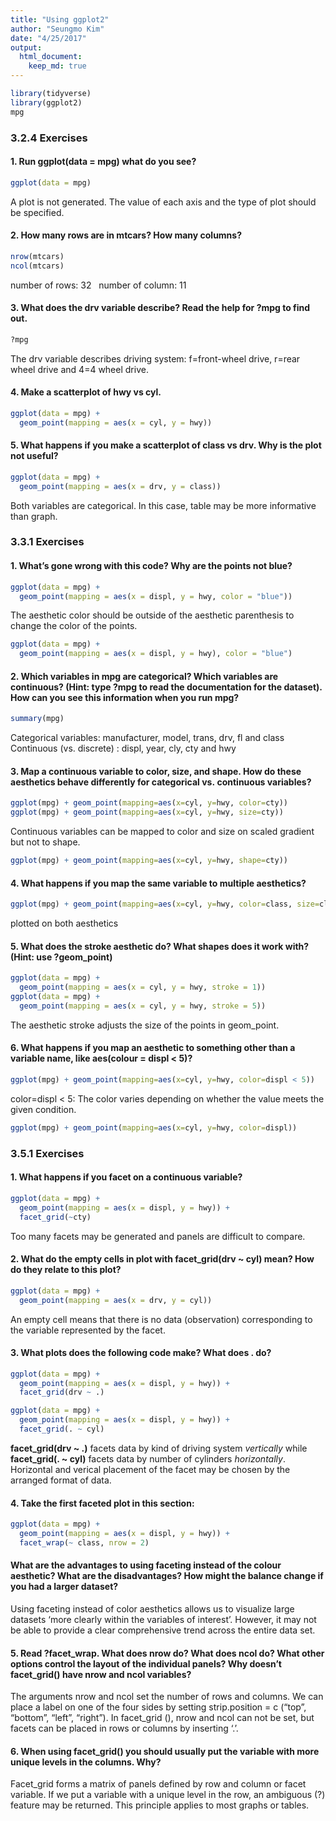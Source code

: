 ```yaml
---
title: "Using ggplot2"
author: "Seungmo Kim"
date: "4/25/2017"
output:
  html_document:
    keep_md: true
---
```


```r
library(tidyverse)
library(ggplot2)
mpg
```


### 3.2.4 Exercises


#### 1. Run ggplot(data = mpg) what do you see?
```r
ggplot(data = mpg)
```
A plot is not generated. The value of each axis and the type of plot should be specified.


#### 2. How many rows are in mtcars? How many columns?
```r
nrow(mtcars)
ncol(mtcars)
```
number of rows: 32 &nbsp;&nbsp;number of column: 11


#### 3. What does the drv variable describe? Read the help for ?mpg to find out.
```r
?mpg
```

The drv variable describes driving system: f=front-wheel drive, r=rear wheel drive and 4=4 wheel drive.


#### 4. Make a scatterplot of hwy vs cyl.
```r
ggplot(data = mpg) + 
  geom_point(mapping = aes(x = cyl, y = hwy))
```


#### 5. What happens if you make a scatterplot of class vs drv. Why is the plot not useful?
```r
ggplot(data = mpg) + 
  geom_point(mapping = aes(x = drv, y = class))
```

Both variables are categorical. In this case, table may be more informative than graph.



### 3.3.1 Exercises


#### 1. What’s gone wrong with this code? Why are the points not blue?
```r
ggplot(data = mpg) + 
  geom_point(mapping = aes(x = displ, y = hwy, color = "blue"))
```

The aesthetic color should be outside of the aesthetic parenthesis to change the color of the points.

```r
ggplot(data = mpg) + 
  geom_point(mapping = aes(x = displ, y = hwy), color = "blue")
```


#### 2. Which variables in mpg are categorical? Which variables are continuous? (Hint: type ?mpg to read the documentation for the dataset). How can you see this information when you run mpg?
```r
summary(mpg)
```

Categorical variables: manufacturer, model, trans, drv, fl and class\
Continuous (vs. discrete) : displ, year, cly, cty and hwy


#### 3. Map a continuous variable to color, size, and shape. How do these aesthetics behave differently for categorical vs. continuous variables?
```r
ggplot(mpg) + geom_point(mapping=aes(x=cyl, y=hwy, color=cty))
ggplot(mpg) + geom_point(mapping=aes(x=cyl, y=hwy, size=cty))
```

Continuous variables can be mapped to color and size on scaled gradient but not to shape.

```r
ggplot(mpg) + geom_point(mapping=aes(x=cyl, y=hwy, shape=cty))
```



#### 4. What happens if you map the same variable to multiple aesthetics?
```r
ggplot(mpg) + geom_point(mapping=aes(x=cyl, y=hwy, color=class, size=class))
```

plotted on both aesthetics


#### 5. What does the stroke aesthetic do? What shapes does it work with? (Hint: use ?geom_point)
```r
ggplot(data = mpg) + 
  geom_point(mapping = aes(x = cyl, y = hwy, stroke = 1))
ggplot(data = mpg) + 
  geom_point(mapping = aes(x = cyl, y = hwy, stroke = 5))
```

The aesthetic stroke adjusts the size of the points in geom_point. 



#### 6. What happens if you map an aesthetic to something other than a variable name, like aes(colour = displ < 5)?
```r
ggplot(mpg) + geom_point(mapping=aes(x=cyl, y=hwy, color=displ < 5))
```

color=displ < 5: The color varies depending on whether the value meets the given condition.

```r
ggplot(mpg) + geom_point(mapping=aes(x=cyl, y=hwy, color=displ))
```


### 3.5.1 Exercises


#### 1. What happens if you facet on a continuous variable?
```r
ggplot(data = mpg) + 
  geom_point(mapping = aes(x = displ, y = hwy)) + 
  facet_grid(~cty)
```

Too many facets may be generated and panels are difficult to compare.


#### 2. What do the empty cells in plot with facet_grid(drv ~ cyl) mean? How do they relate to this plot?
```r
ggplot(data = mpg) + 
  geom_point(mapping = aes(x = drv, y = cyl))
```

An empty cell means that there is no data (observation) corresponding to the variable represented by the facet.


#### 3. What plots does the following code make? What does . do?
```r
ggplot(data = mpg) + 
  geom_point(mapping = aes(x = displ, y = hwy)) +
  facet_grid(drv ~ .)
```

```r
ggplot(data = mpg) + 
  geom_point(mapping = aes(x = displ, y = hwy)) +
  facet_grid(. ~ cyl)
```

**facet_grid(drv ~ .)** facets data by kind of driving system _vertically_ while **facet_grid(. ~ cyl)** facets data by number of cylinders _horizontally_. Horizontal and verical placement of the facet may be chosen by the arranged format of data.


#### 4. Take the first faceted plot in this section:
```r
ggplot(data = mpg) + 
  geom_point(mapping = aes(x = displ, y = hwy)) + 
  facet_wrap(~ class, nrow = 2)
```

#### What are the advantages to using faceting instead of the colour aesthetic? What are the disadvantages? How might the balance change if you had a larger dataset?  

Using faceting instead of color aesthetics allows us to visualize large datasets 'more clearly within the variables of interest'. However, it may not be able to provide a clear comprehensive trend across the entire data set.


#### 5. Read ?facet_wrap. What does nrow do? What does ncol do? What other options control the layout of the individual panels? Why doesn’t facet_grid() have nrow and ncol variables?

The arguments nrow and ncol set the number of rows and columns. We can place a label on one of the four sides by setting strip.position = c ("top", "bottom", "left", "right"). In facet_grid (), nrow and ncol can not be set, but facets can be placed in rows or columns by inserting '.'.


#### 6. When using facet_grid() you should usually put the variable with more unique levels in the columns. Why?

Facet_grid forms a matrix of panels defined by row and column or facet variable. If we put a variable with a unique level in the row, an ambiguous (?) feature may be returned. This principle applies to most graphs or tables.

